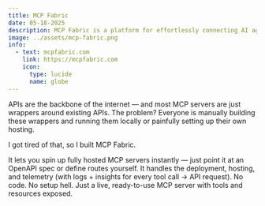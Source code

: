 ```yaml
---
title: MCP Fabric
date: 05-18-2025
description: MCP Fabric is a platform for effortlessly connecting AI agents to APIs.
image: ../assets/mcp-fabric.png
info:
  - text: mcpfabric.com
    link: https://mcpfabric.com
    icon:
      type: lucide
      name: globe
---
```


APIs are the backbone of the internet — and most MCP servers are just wrappers around existing APIs. The problem? Everyone is manually building these wrappers and running them locally or painfully setting up their own hosting.

I got tired of that, so I built MCP Fabric.

It lets you spin up fully hosted MCP servers instantly — just point it at an OpenAPI spec or define routes yourself. It handles the deployment, hosting, and telemetry (with logs + insights for every tool call -> API request). No code. No setup hell. Just a live, ready-to-use MCP server with tools and resources exposed.
